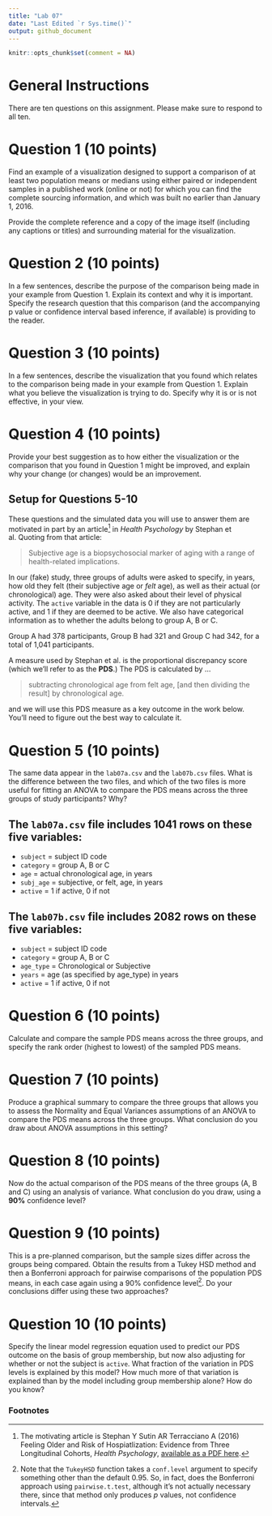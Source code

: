 ---
title: "Lab 07"
date: "Last Edited `r Sys.time()`"
output: github_document
---

```{r setup, include=FALSE}
knitr::opts_chunk$set(comment = NA)
```

# General Instructions {-}

There are ten questions on this assignment. Please make sure to respond to all ten.

# Question 1 (10 points)

Find an example of a visualization designed to support a comparison of at least two population means or medians using either paired or independent samples in a published work (online or not) for which you can find the complete sourcing information, and which was built no earlier than January 1, 2016. 

Provide the complete reference and a copy of the image itself (including any captions or titles) and surrounding material for the visualization.

# Question 2 (10 points)

In a few sentences, describe the purpose of the comparison being made in your example from Question 1. Explain its context and why it is important. Specify the research question that this comparison (and the accompanying p value or confidence interval based inference, if available) is providing to the reader.

# Question 3 (10 points)

In a few sentences, describe the visualization that you found which relates to the comparison being made in your example from Question 1. Explain what you believe the visualization is trying to do. Specify why it is or is not effective, in your view.

# Question 4 (10 points)

Provide your best suggestion as to how either the visualization or the comparison that you found in Question 1 might be improved, and explain why your change (or changes) would be an improvement.

## Setup for Questions 5-10 {-}

These questions and the simulated data you will use to answer them are motivated in part by an article[^1] in *Health Psychology* by Stephan et al. Quoting from that article:

> Subjective age is a biopsychosocial marker of aging with a range of health-related implications.

In our (fake) study, three groups of adults were asked to specify, in years, how old they felt (their subjective age or *felt* age), as well as their actual (or chronological) age. They were also asked about their level of physical activity. The `active` variable in the data is 0 if they are not particularly active, and 1 if they are deemed to be active. We also have categorical information as to whether the adults belong to group A, B or C.

Group A had 378 participants, Group B had 321 and Group C had 342, for a total of 1,041 participants.

A measure used by Stephan et al. is the proportional discrepancy score (which we'll refer to as the **PDS**.) The PDS is calculated by ...

> subtracting chronological age from felt age, [and then dividing the result] by chronological age.

and we will use this PDS measure as a key outcome in the work below. You'll need to figure out the best way to calculate it.

# Question 5 (10 points)

The same data appear in the `lab07a.csv` and the `lab07b.csv` files. What is the difference between the two files, and which of the two files is more useful for fitting an ANOVA to compare the PDS means across the three groups of study participants? Why?

## The `lab07a.csv` file includes 1041 rows on these five variables:

- `subject` = subject ID code
- `category` = group A, B or C
- `age` = actual chronological age, in years
- `subj_age` = subjective, or felt, age, in years
- `active` = 1 if active, 0 if not

## The `lab07b.csv` file includes 2082 rows on these five variables:

- `subject` = subject ID code
- `category` = group A, B or C
- `age_type` = Chronological or Subjective
- `years` = age (as specified by age_type) in years
- `active` = 1 if active, 0 if not

# Question 6 (10 points)

Calculate and compare the sample PDS means across the three groups, and specify the rank order (highest to lowest) of the sampled PDS means.

# Question 7 (10 points)

Produce a graphical summary to compare the three groups that allows you to assess the Normality and Equal Variances assumptions of an ANOVA to compare the PDS means across the three groups. What conclusion do you draw about ANOVA assumptions in this setting? 

# Question 8  (10 points)

Now do the actual comparison of the PDS means of the three groups (A, B and C) using an analysis of variance. What conclusion do you draw, using a **90%** confidence level?

# Question 9 (10 points)

This is a pre-planned comparison, but the sample sizes differ across the groups being compared. Obtain the results from a Tukey HSD method and then a Bonferroni approach for pairwise comparisons of the population PDS means, in each case again using a 90\% confidence level[^2]. Do your conclusions differ using these two approaches? 

# Question 10 (10 points)

Specify the linear model regression equation used to predict our PDS outcome on the basis of group membership, but now also adjusting for whether or not the subject is `active`. What fraction of the variation in PDS levels is explained by this model? How much more of that variation is explained than by the model including group membership alone? How do you know?

### Footnotes {-}

[^1]: The motivating article is Stephan Y Sutin AR Terracciano A (2016) Feeling Older and Risk of Hospiatlization: Evidence from Three Longitudinal Cohorts, *Health Psychology*, [available as a PDF here](https://www.apa.org/pubs/journals/releases/hea-hea0000335.pdf).

[^2]: Note that the `TukeyHSD` function takes a `conf.level` argument to specify something other than the default 0.95. So, in fact, does the Bonferroni approach using `pairwise.t.test`, although it's not actually necessary there, since that method only produces *p* values, not confidence intervals. 

